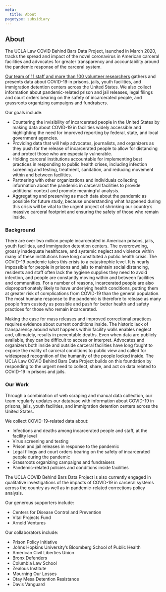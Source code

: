 ```yaml
---
meta:
  title: About
pagetype: subsidiary
---
```


## About

The UCLA Law COVID Behind Bars Data Project, launched in March 2020, tracks the spread and impact of the novel coronavirus in American carceral facilities and advocates for greater transparency and accountability around the pandemic response of the carceral system.

[Our team of 11 staff and more than 100 volunteer researchers](/project-team) gathers and presents data about COVID-19 in prisons, jails, youth facilities, and immigration detention centers across the United States. We also collect information about pandemic-related prison and jail releases, legal filings and court orders bearing on the safety of incarcerated people, and grassroots organizing campaigns and fundraisers.

Our goals include:

- Countering the invisibility of incarcerated people in the United States by making data about COVID-19 in facilities widely accessible and highlighting the need for improved reporting by federal, state, and local government agencies.
- Providing data that will help advocates, journalists, and organizers as they push for the release of incarcerated people to allow for distancing and protect those who are especially vulnerable.
- Holding carceral institutions accountable for implementing best practices in responding to public health crises, including infection screening and testing, treatment, sanitation, and reducing movement within and between facilities.
- Partnering with other organizations and individuals collecting information about the pandemic in carceral facilities to provide additional context and promote meaningful analysis.
- Aggregating and preserving as much data about the pandemic as possible for future study, because understanding what happened during this crisis will be vital to the urgent project of shrinking our country’s massive carceral footprint and ensuring the safety of those who remain inside.

### Background

There are over two million people incarcerated in American prisons, jails, youth facilities, and immigration detention centers. The overcrowding, grossly inadequate healthcare, and systemic neglect and violence within many of these institutions have long constituted a public health crisis. The COVID-19 pandemic takes this crisis to a catastrophic level. It is nearly impossible for people in prisons and jails to maintain social distancing, residents and staff often lack the hygiene supplies they need to avoid infection, and people are constantly moving within and between facilities and communities. For a number of reasons, incarcerated people are also disproportionately likely to have underlying health conditions, putting them at greater risk of complications from COVID-19 than the general population. The most humane response to the pandemic is therefore to release as many people from custody as possible and push for better health and safety practices for those who remain incarcerated.

Making the case for mass releases and improved correctional practices requires evidence about current conditions inside. The historic lack of transparency around what happens within facility walls enables neglect and, ultimately, results in preventable deaths. Even when data are publicly available, they can be difficult to access or interpret. Advocates and organizers both inside and outside carceral facilities have long fought to expose the reality of carceral conditions to public view and called for widespread recognition of the humanity of the people locked inside. The UCLA Law COVID Behind Bars Data Project builds on this foundation by responding to the urgent need to collect, share, and act on data related to COVID-19 in prisons and jails.

### Our Work

Through a combination of web scraping and manual data collection, our team regularly updates our database with information about COVID-19 in prisons, jails, youth facilities, and immigration detention centers across the United States.

We collect COVID-19-related data about:

- Infections and deaths among incarcerated people and staff, at the facility level
- Virus screening and testing
- Prison and jail releases in response to the pandemic
- Legal filings and court orders bearing on the safety of incarcerated people during the pandemic
- Grassroots organizing campaigns and fundraisers
- Pandemic-related policies and conditions inside facilities

The UCLA COVID Behind Bars Data Project is also currently engaged in qualitative investigations of the impacts of COVID-19 in carceral systems across the country as well as in pandemic-related corrections policy analysis.

Our generous supporters include:

- Centers for Disease Control and Prevention
- Vital Projects Fund
- Arnold Ventures

Our collaborators include:

- Prison Policy Initiative
- Johns Hopkins University’s Bloomberg School of Public Health
- American Civil Liberties Union
- Bronx Defenders
- Columbia Law School
- Zealous Institute
- Mourning Our Losses
- Otay Mesa Detention Resistance
- Davis Vanguard
